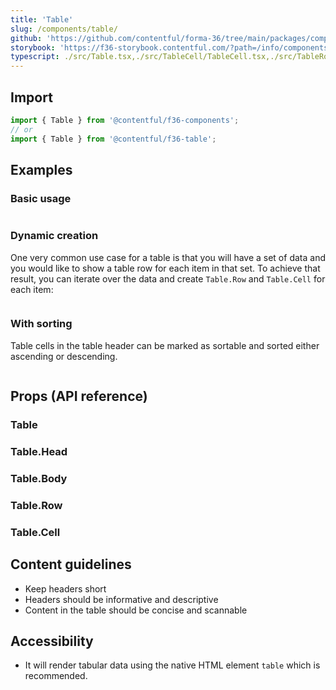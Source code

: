 ```yaml
---
title: 'Table'
slug: /components/table/
github: 'https://github.com/contentful/forma-36/tree/main/packages/components/table'
storybook: 'https://f36-storybook.contentful.com/?path=/info/components-table--default'
typescript: ./src/Table.tsx,./src/TableCell/TableCell.tsx,./src/TableRow/TableRow.tsx,./src/TableBody/TableBody.tsx,./src/TableHead/TableHead.tsx
---
```


## Import

```jsx static=true
import { Table } from '@contentful/f36-components';
// or
import { Table } from '@contentful/f36-table';
```

## Examples

### Basic usage

```jsx file=./examples/TableBasicUsageExample.tsx

```

### Dynamic creation

One very common use case for a table is that you will have a set of data and you would like to show a table row for each item in that set.
To achieve that result, you can iterate over the data and create `Table.Row` and `Table.Cell` for each item:

```jsx file=./examples/TableDynamicCreation.tsx

```

### With sorting

Table cells in the table header can be marked as sortable and sorted either ascending or descending.

```jsx file=./examples/TableWithSortingPropsExample.tsx

```

## Props (API reference)

### Table

<PropsTable of="Table" />

### Table.Head

<PropsTable of="TableHead" />

### Table.Body

<PropsTable of="TableBody" />

### Table.Row

<PropsTable of="TableRow" />

### Table.Cell

<PropsTable of="TableCell" />

## Content guidelines

- Keep headers short
- Headers should be informative and descriptive
- Content in the table should be concise and scannable

## Accessibility

- It will render tabular data using the native HTML element `table` which is recommended.
